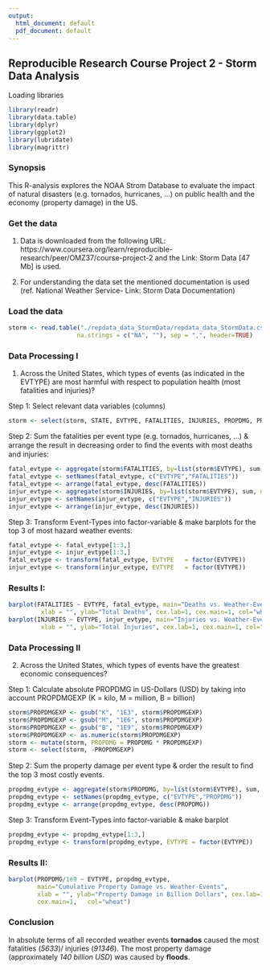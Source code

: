 ---
output:
  html_document: default
  pdf_document: default
---

## Reproducible Research Course Project 2 - Storm Data Analysis  
####################################################################


Loading libraries
```{r results='hide', message=FALSE, warning=FALSE}
library(readr)
library(data.table)
library(dplyr)
library(ggplot2)
library(lubridate)
library(magrittr)
```


### Synopsis

This R-analysis explores the NOAA Strom Database to evaluate the impact 
of natural disasters (e.g. tornados, hurricanes, ...) on public health and
the economy (property damage) in the US. 

### Get the data

1. Data is downloaded from the following 
URL: https://www.coursera.org/learn/reproducible-research/peer/OMZ37/course-project-2 and the 
Link: Storm Data [47 Mb] is used.

2. For understanding the data set the mentioned documentation is used (ref. National Weather Service- Link: Storm Data Documentation)


### Load the data

```{r cache = TRUE}
storm <- read.table("./repdata_data_StormData/repdata_data_StormData.csv", 
                   na.strings = c("NA", ""), sep = ",", header=TRUE)
```

### Data Processing I

1. Across the United States, which types of events (as indicated in the EVTYPE) are most harmful with respect to population health (most fatalities and injuries)?

Step 1: Select relevant data variables (columns)

```{r}
storm <- select(storm, STATE, EVTYPE, FATALITIES, INJURIES, PROPDMG, PROPDMGEXP)
```

Step 2: Sum the fatalities per event type (e.g. tornados, hurricanes, ...) & arrange the result in decreasing order to ﬁnd the events with most deaths and injuries:

```{r}
fatal_evtype <- aggregate(storm$FATALITIES, by=list(storm$EVTYPE), sum, na.rm = TRUE)
fatal_evtype <- setNames(fatal_evtype, c("EVTYPE","FATALITIES"))
fatal_evtype <- arrange(fatal_evtype, desc(FATALITIES))
injur_evtype <- aggregate(storm$INJURIES, by=list(storm$EVTYPE), sum, na.rm = TRUE)
injur_evtype <- setNames(injur_evtype, c("EVTYPE","INJURIES"))
injur_evtype <- arrange(injur_evtype, desc(INJURIES))

```

Step 3: Transform Event-Types into factor-variable & make barplots for the top 3 of most hazard weather events:

```{r}
fatal_evtype <- fatal_evtype[1:3,]
injur_evtype <- injur_evtype[1:3,]
fatal_evtype <- transform(fatal_evtype, EVTYPE   = factor(EVTYPE))
injur_evtype <- transform(injur_evtype, EVTYPE   = factor(EVTYPE))
```

### Results I:

```{r}
barplot(FATALITIES ~ EVTYPE, fatal_evtype, main="Deaths vs. Weather-Events", 
         xlab = "", ylab="Total Deaths", cex.lab=1, cex.main=1, col="wheat")
barplot(INJURIES ~ EVTYPE, injur_evtype, main="Injuries vs. Weather-Events", 
         xlab = "", ylab="Total Injuries", cex.lab=1, cex.main=1, col="wheat")
```

### Data Processing II

2. Across the United States, which types of events have the greatest economic consequences?

Step 1: Calculate absolute PROPDMG in US-Dollars (USD) by taking into account 
        PROPDMGEXP (K = kilo, M = million, B = billion)
```{r}
storm$PROPDMGEXP <- gsub("K", "1E3", storm$PROPDMGEXP)
storm$PROPDMGEXP <- gsub("M", "1E6", storm$PROPDMGEXP)
storm$PROPDMGEXP <- gsub("B", "1E9", storm$PROPDMGEXP)
storm$PROPDMGEXP <- as.numeric(storm$PROPDMGEXP)
storm <- mutate(storm, PROPDMG = PROPDMG * PROPDMGEXP)
storm <- select(storm, -PROPDMGEXP)
```

Step 2: Sum the property damage per event type & order the result to ﬁnd the top 3 most costly
events.

```{r}
propdmg_evtype <- aggregate(storm$PROPDMG, by=list(storm$EVTYPE), sum, na.rm = TRUE)
propdmg_evtype <- setNames(propdmg_evtype, c("EVTYPE","PROPDMG"))
propdmg_evtype <- arrange(propdmg_evtype, desc(PROPDMG))
```

Step 3: Transform Event-Types into factor-variable & make barplot

```{r}
propdmg_evtype <- propdmg_evtype[1:3,]
propdmg_evtype <- transform(propdmg_evtype, EVTYPE = factor(EVTYPE))
```

### Results II:

```{r}
barplot(PROPDMG/1e9 ~ EVTYPE, propdmg_evtype, 
        main="Cumulative Property Damage vs. Weather-Events", 
        xlab = "", ylab="Property Damage in Billion Dollars", cex.lab=1, 
        cex.main=1,   col="wheat")
```

### Conclusion
In absolute terms of all recorded weather events __tornados__ caused the most fatalities (_5633_)/ injuries (_91346_). The most property damage (approximately _140 billion USD_) was caused by __floods__.